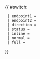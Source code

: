 {{Error|錯誤：此模板已停用。請見[[Template:HK Bus Route Cross Harbour/doc]]。}}{{ #switch: {{{format|}}}
  | endpoint1 = 
  | endpoint2 = 
  | direction = 
  | status = 
  | inline = 
  | normal =
  | full =
}}